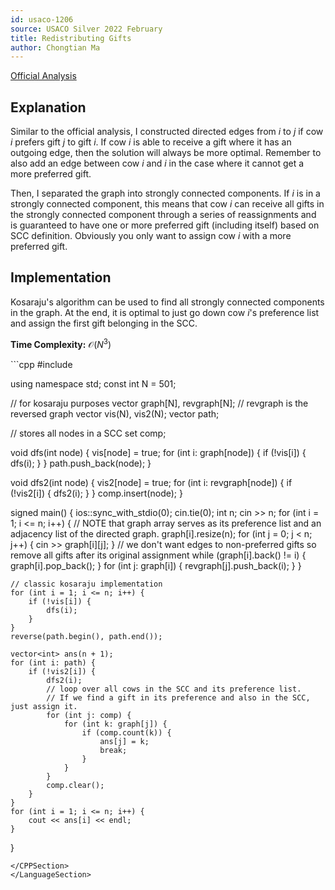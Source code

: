 ```yaml
---
id: usaco-1206
source: USACO Silver 2022 February
title: Redistributing Gifts
author: Chongtian Ma
---
```


[Official Analysis](http://www.usaco.org/current/data/sol_prob1_silver_feb22.html)

## Explanation

Similar to the official analysis, I constructed directed edges from $i$ to $j$ if cow $i$ prefers gift $j$ to gift $i$.
If cow $i$ is able to receive a gift where it has an outgoing edge, then the solution will always be more optimal. 
Remember to also add an edge between cow $i$ and $i$ in the case where it cannot get a more preferred gift.

Then, I separated the graph into strongly connected components. If $i$ is in a strongly connected component, this means that cow $i$ can receive
all gifts in the strongly connected component through a series of reassignments and is guaranteed to have one or more preferred gift (including itself) based 
on SCC definition. Obviously you only want to assign cow $i$ with a more preferred gift.
## Implementation

Kosaraju's algorithm can be used to find all strongly connected components in the graph. At the end, it is optimal to just go down cow $i$'s preference list and assign the first gift belonging in the SCC.

**Time Complexity:** $\mathcal{O}(N^3)$

<LanguageSection>
<CPPSection>
```cpp
#include <bits/stdc++.h>

using namespace std;
const int N = 501;

// for kosaraju purposes
vector<int> graph[N], revgraph[N]; // revgraph is the reversed graph
vector<bool> vis(N), vis2(N);
vector<int> path;

// stores all nodes in a SCC
set<int> comp;

void dfs(int node) {
    vis[node] = true;
    for (int i: graph[node]) {
        if (!vis[i]) {
            dfs(i);
        }
    }
    path.push_back(node);
}

void dfs2(int node) {
    vis2[node] = true;
    for (int i: revgraph[node]) {
        if (!vis2[i]) {
            dfs2(i);
        }
    }
    comp.insert(node);
}

signed main() {
    ios::sync_with_stdio(0);
    cin.tie(0);
    int n;
    cin >> n;
    for (int i = 1; i <= n; i++) {
        // NOTE that graph array serves as its preference list and an adjacency list of the directed graph.
        graph[i].resize(n);
        for (int j = 0; j < n; j++) {
            cin >> graph[i][j];
        }
        // we don't want edges to non-preferred gifts so remove all gifts after its original assignment
        while (graph[i].back() != i) {
            graph[i].pop_back();
        }
        for (int j: graph[i]) {
            revgraph[j].push_back(i);
        }
    }

    // classic kosaraju implementation
    for (int i = 1; i <= n; i++) {
        if (!vis[i]) {
            dfs(i);
        }
    }
    reverse(path.begin(), path.end());

    vector<int> ans(n + 1);
    for (int i: path) {
        if (!vis2[i]) {
            dfs2(i);
            // loop over all cows in the SCC and its preference list.
            // If we find a gift in its preference and also in the SCC, just assign it.
            for (int j: comp) {
                for (int k: graph[j]) {
                    if (comp.count(k)) {
                        ans[j] = k;
                        break;
                    }
                }
            }
            comp.clear();
        }
    }
    for (int i = 1; i <= n; i++) {
        cout << ans[i] << endl;
    }
}
```  
</CPPSection>
</LanguageSection>
